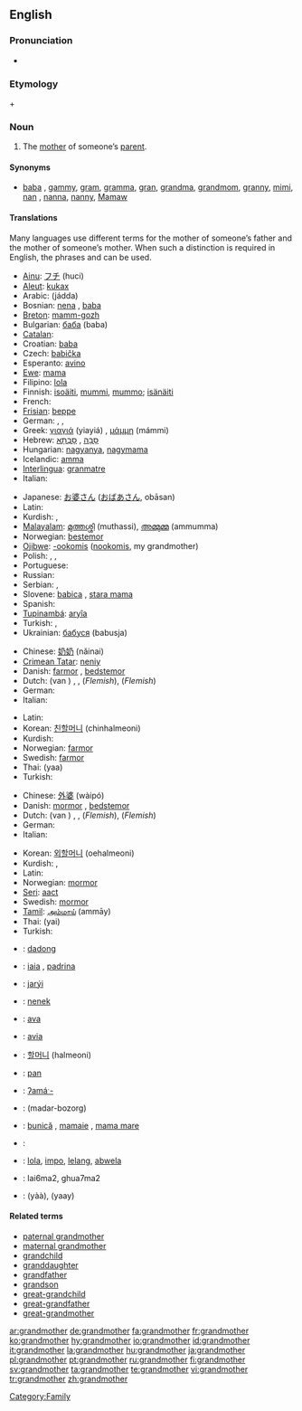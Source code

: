 ==English==

===Pronunciation===
*{{audio|en-us-grandmother.ogg|Audio (US)}}

===Etymology===
{{term|grand}} + {{term|mother}}

===Noun===
{{wikipedia}}
{{en-noun}}

# The [[mother]] of someone’s [[parent]].

====Synonyms====
* {{sense|mother of someone’s parent}} [[baba]] {{qualifier|loanword from Eastern Europe}}, [[gammy]], [[gram]], [[gramma]], [[gran]], [[grandma]], [[grandmom]], [[granny]], [[mimi]], [[nan]] {{qualifier|British slang}}, [[nanna]], [[nanny]], [[Mamaw]]

====Translations====
Many languages use different terms for the mother of someone’s father and the mother of someone’s mother.  When such a distinction is required in English, the phrases {{term|maternal grandmother||mother of one’s mother}} and {{term|paternal grandmother||mother of one’s father}} can be used.

{{trans-top|mother of someone’s parent}}
* [[Ainu]]: [[フチ]] (huci)
* [[Aleut]]: [[kukax]]
* Arabic: {{ARchar|[[جدة]]}} (jádda) {{f}}
* Bosnian: [[nena#Bosnian|nena]] {{f}}, [[baba#Bosnian|baba]] {{f}}
* [[Breton]]: [[mamm-gozh]] {{f}}
* Bulgarian: [[баба]] (baba) {{f}}
* [[Catalan]]: {{t|ca|àvia|f}}
* Croatian: [[baba#Croatian|baba]] {{f}}
* Czech: [[babička]] {{f}}
* Esperanto: [[avino]]
* [[Ewe]]: [[mama]]
* Filipino: [[lola]]
* Finnish: [[isoäiti]], [[mummi]], [[mummo]]; [[isänäiti]]
* French: {{t|fr|grand-mère|f}}
* [[Frisian]]: [[beppe]] {{f}}
* German: {{t+|de|Großmutter|f}}, {{t|de|Omi|f}}, {{t+|de|Oma|f}}
* Greek: [[γιαγιά]] (yiayiá) {{f}}, [[μάμμη]] (mámmi) {{f}}
* Hebrew: [[סבה|סָבָה]] {{f}}, [[סבתא|סָבְתָא]] {{f}}
* Hungarian: [[nagyanya]], [[nagymama]]
* Icelandic: [[amma]]
* [[Interlingua]]: [[granmatre]]
* Italian: {{t|it|nonna|f}}
{{trans-mid}}
* Japanese: [[お婆さん]] ([[おばあさん]], obāsan)
* Latin: {{t|la|avia|f}}
* Kurdish: {{KUchar|[[داپیر]]}}, {{KUchar|[[داپیره‌]]}} {{f}}
* [[Malayalam]]: [[മുത്തശ്ശി]] (muthassi), [[അമ്മുമ്മ]] (ammumma)
* Norwegian: [[bestemor]]
* [[Ojibwe]]: [[-ookomis]] ([[nookomis]], my grandmother)
* Polish: {{t|pl|babcia|f}}, {{t|pl|babka|f}}, {{t|pl|babunia|f}} {{qualifier|diminutive}}
* Portuguese: {{t|pt|avó|f}}
* Russian: {{t|ru|sc=Cyrl|бабушка|tr=bábuška|f}}
* Serbian: {{t|sr|sc=Cyrl|баба|f}}, {{t|sr|baba|f}}
* Slovene: [[babica]] {{f}}, [[stara mama]] {{f}}
* Spanish: {{t|es|abuela|f}}
* [[Tupinambá]]: [[aryîa]]
* Turkish: {{t|tr|büyükanne}}, {{t|tr|nine}}
* Ukrainian: [[бабуся]] (babusja) {{f}}
{{trans-bottom}}

{{trans-top|paternal grandmother}}
* Chinese: [[奶奶]] (nǎinai)
* [[Crimean Tatar]]: [[neniy]]
* Danish: [[farmor]] {{c}}, [[bedstemor]] {{c}}
* Dutch: {{t+|nl|grootmoeder}} (van {{t|nl|vaderszijde}}) {{f}}, {{t+|nl|oma|f}}, {{t|nl|bomma|f}} (''Flemish''), {{t|nl|bonbonneke|n}} (''Flemish'')
* German: {{t+|de|Großmutter}} {{t|de|väterlicherseits}}
* Italian: {{t|it|nonna paterna|f}}
{{trans-mid}}
* Latin: {{t|la|avia paternis|f}}
* Korean: [[친할머니]] (chinhalmeoni)
* Kurdish: {{KUchar|[[نه‌نه‌]]}} {{f}}
* Norwegian: [[farmor]]
* Swedish: [[farmor]] {{c}}
* Thai: {{THchar|[[ย่า]]}} (yaa)
* Turkish: {{t|tr|babaanne}}
{{trans-bottom}}

{{trans-top|maternal grandmother}}
* Chinese: [[外婆]] (wàipó)
* Danish: [[mormor]] {{c}}, [[bedstemor]] {{c}}
* Dutch: {{t+|nl|grootmoeder}} (van {{t|nl|moederszijde}}) {{f}}, {{t+|nl|oma|f}}, {{t|nl|bomma|f}} (''Flemish''), {{t|nl|bonbonneke|n}} (''Flemish'')
* German: {{t+|de|Großmutter}} {{t|de|mütterlicherseits}} {{f}}
* Italian: {{t|it|nonna materna|f}}
{{trans-mid}}
* Korean: [[외할머니]] (oehalmeoni)
* Kurdish: {{KUchar|[[داپیر]]}}, {{KUchar|[[داپیره‌]]}} {{f}}
* Latin: {{t|la|avia maternis|f}}
* Norwegian: [[mormor]]
* [[Seri]]: [[aact]]
* Swedish: [[mormor]] {{c}}
* [[Tamil]]: [[அம்மாய்]] (ammāy)
* Thai: {{THchar|[[ยาย]]}} (yai)
* Turkish: {{t|tr|anneanne}}
{{trans-bottom}}

{{ttbc-top}}
*{{ttbc|Balinese}}: [[dadong]]
*{{ttbc|Catalan}}: [[iaia]] {{f}}, [[padrina]] {{f}}
*{{ttbc|Guaraní}}: [[jarýi]]
*{{ttbc|Indonesian}}: [[nenek]]
*{{ttbc|Interlingua}}: [[ava]]
*{{ttbc|Latin}}: [[avia]]
{{trans-mid}}
*{{ttbc|Korean}}: [[할머니]] (halmeoni)
*{{ttbc|Malay}}: [[pan]]
*{{ttbc|Central Sierra Miwok}}: [[ʔamáˑ-]]
*{{ttbc|Persian}}: {{FAchar|[[مادربزرگ]]}} (madar-bozorg)
*{{ttbc|Romanian}}: [[bunică]] {{f}}, [[mamaie]] {{f}}, [[mama mare]] {{f}}
*{{ttbc|Slovak}}: {{baba}} {{f}}
*{{ttbc|Tagalog}}: [[lola]], [[impo]], [[lelang]], [[abwela]]
*{{ttbc|Teochew}}: lai6ma2, ghua7ma2
*{{ttbc|Thai}}: {{THchar|[[ย่า]]}} (yàà), {{THchar|[[ยาย]]}} (yaay)
{{trans-bottom}}

====Related terms====
*[[paternal grandmother]]
*[[maternal grandmother]]
*[[grandchild]]
*[[granddaughter]]
*[[grandfather]]
*[[grandson]]
*[[great-grandchild]]
*[[great-grandfather]]
*[[great-grandmother]]

[[Category:Family]]

[[ar:grandmother]]
[[de:grandmother]]
[[fa:grandmother]]
[[fr:grandmother]]
[[ko:grandmother]]
[[hy:grandmother]]
[[io:grandmother]]
[[id:grandmother]]
[[it:grandmother]]
[[la:grandmother]]
[[hu:grandmother]]
[[ja:grandmother]]
[[pl:grandmother]]
[[pt:grandmother]]
[[ru:grandmother]]
[[fi:grandmother]]
[[sv:grandmother]]
[[ta:grandmother]]
[[te:grandmother]]
[[vi:grandmother]]
[[tr:grandmother]]
[[zh:grandmother]]